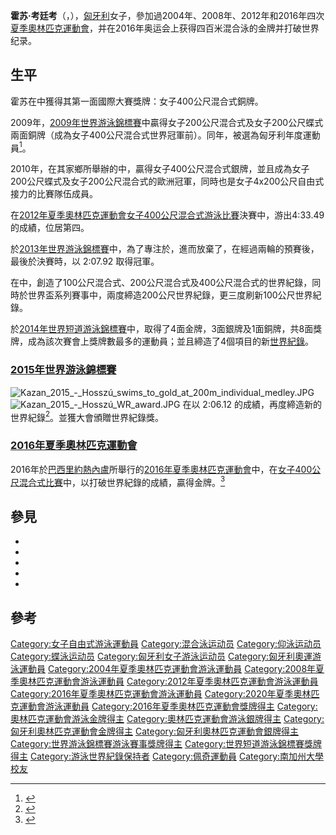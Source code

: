 {{eastern name order|[[匈牙利语|匈牙利语]]}}
{{noteTA|G1=Aquatics
|T=zh-cn:霍苏·考廷考;zh-tw:霍斯祖·卡廷卡;zh-hk:賀絲素·卡廷卡;
|1=zh-cn:霍苏; zh-tw:霍斯祖;zh-hk:賀絲素;
|2=zh-cn:考廷考;zh-tw:卡廷卡;zh-hk:卡廷卡;
|3=zh-cn:霍苏·考廷考;zh-tw:霍斯祖·卡廷卡;zh-hk:賀絲素·卡廷卡;
}}
{{Infobox swimmer
| name= 霍苏·考廷考
| image= KatinkaHosszu-0044.jpg
| caption = 霍苏·考廷考<br/>（2015年歐洲短道游泳錦標賽100公尺仰式金牌）
| fullname = Katinka Hosszú
| nicknames = 女鐵人、霍苏王后、卡特卡
| nationality = {{HUN}}
| strokes = [[自由式|自由式]]、[[混合式|混合式]]、[[仰式|仰式]]、[[蝶式|蝶式]]
| club = [[華沙斯體育會|華沙斯體育會]] (2012-)<br/>Bajai Spartacus Vizügy SC (-2012)<ref name="sportref">{{Cite web |url=http://www.sports-reference.com/olympics/athletes/ho/katinka-hosszu-1.html |title=Katinka Hosszú Bio, Stats, and Results  Olympics at Sports-Reference.com |access-date=2014-12-11 |archive-url=https://web.archive.org/web/20090730180746/http://www.sports-reference.com/olympics/athletes/ho/katinka-hosszu-1.html |archive-date=2009-07-30 |dead-url=yes }}</ref>
| collegeteam = [[美國|美國]][[南加州大學|南加州大學]]<ref name="USC"/>
| birth_date = {{birth date and age|1989|5|3}}<ref name="sportref"/>
| birth_place = {{HUN}}[[巴蘭尼亞州|巴蘭尼亞州]][[佩奇|佩奇]]<ref name="sportref"/>
| height = {{height|m=1.70|precision=0}}<ref name="sportref"/>
| weight = {{convert|55.8|kg|lb|abbr=off}}<ref name="sportref"/>
| medaltemplates=
{{MedalSport|女子[[游泳|游泳]]}}
{{MedalCountry|{{HUN}}}}
{{MedalCount
|[[奧林匹克運動會|奧林匹克運動會]]|3|1|0
|[[世界游泳錦標賽|世界長道游泳錦標賽]]|9|1|5
|[[世界短道游泳錦標賽|世界短道游泳錦標賽]]|17|8|2
|[[歐洲游泳錦標賽|歐洲長道游泳錦標賽]]|14|5|2
|{{tsl|en|European Short Course Swimming Championships|歐洲短道游泳錦標賽}}|16|4|2
|'''總計'''|'''59'''|'''19'''|'''11'''
}}
<!------------------------------------------------>
{{MedalOlympic}}
{{MedalGold|[[2016年夏季奥林匹克运动会|2016 里約熱內盧]]|[[2016年夏季奧林匹克運動會女子100公尺仰式比賽|100米仰式]]}}
{{MedalGold|[[2016年夏季奥林匹克运动会|2016 里約熱內盧]]|[[2016年夏季奧林匹克運動會女子200公尺個人混合式比賽|200米混合式]]}}
{{MedalGold|[[2016年夏季奥林匹克运动会|2016 里約熱內盧]]|[[2016年夏季奧林匹克運動會女子400公尺個人混合式比賽|400米混合式]]}}
{{MedalSilver|[[2016年夏季奥林匹克运动会|2016 里約熱內盧]]|[[2016年夏季奧林匹克運動會女子200公尺仰式比賽|200米仰式]]}}
{{MedalCompetition|[[世界游泳錦標賽|世界長道游泳錦標賽]]}}
{{MedalGold|[[2009年世界游泳錦標賽游泳比賽|2009 羅馬]]|{{tsl|en|Swimming at the 2009 World Aquatics Championships – Women's 400 metre individual medley|2009年世界游泳錦標賽游泳比賽女子400公尺混合式游泳比賽|400 公尺混合式}}}}
{{MedalGold|[[2013年世界游泳錦標賽游泳比賽|2013 巴塞隆納]]|{{tsl|en|Swimming at the 2013 World Aquatics Championships – Women's 200 metre individual medley|2013年世界游泳錦標賽游泳比賽女子200公尺混合式游泳比賽|200 公尺混合式}}}}
{{MedalGold|2013 巴塞隆納|{{tsl|en|Swimming at the 2013 World Aquatics Championships – Women's 400 metre individual medley|2013年世界游泳錦標賽游泳比賽女子400公尺混合式游泳比賽|400 公尺混合式}}}}
{{MedalGold|[[2015年世界游泳錦標賽游泳比賽|2015 喀山]]|{{tsl|en|Swimming at the 2015 World Aquatics Championships – Women's 200 metre individual medley|2015年世界游泳錦標賽游泳比賽 - 女子200公尺混合式|200 公尺混合式}}}}
{{MedalGold|2015 喀山|{{tsl|en|Swimming at the 2015 World Aquatics Championships – Women's 400 metre individual medley|2015年世界游泳錦標賽游泳比賽 - 女子400公尺混合式|400 公尺混合式}}}}
{{MedalGold|[[2017年世界游泳錦標賽游泳比賽|2017 布達佩斯]]|{{tsl|en|Swimming at the 2017 World Aquatics Championships – Women's 200 metre individual medley|2017年世界游泳錦標賽游泳比賽 - 女子200公尺混合式|200 公尺混合式}}}}
{{MedalGold|2017 布達佩斯|{{tsl|en|Swimming at the 2017 World Aquatics Championships – Women's 400 metre individual medley|2017年世界游泳錦標賽游泳比賽 - 女子400公尺混合式|400 公尺混合式}}}}
{{MedalGold|[[2019年世界游泳錦標賽游泳比賽|2019 光州]]|{{tsl|en|Swimming at the 2019 World Aquatics Championships – Women's 200 metre individual medley|2019年世界游泳錦標賽游泳比賽 - 女子200公尺混合式|200 公尺混合式}}}}
{{MedalGold|2019 光州|{{tsl|en|Swimming at the 2019 World Aquatics Championships – Women's 400 metre individual medley|2019年世界游泳錦標賽游泳比賽 - 女子400公尺混合式|400 公尺混合式}}}}
{{MedalSilver|2017 布達佩斯|{{tsl|en|Swimming at the 2017 World Aquatics Championships – Women's 200 metre backstroke|2017年世界游泳錦標賽游泳比賽 - 女子200公尺仰式|200 公尺仰式}}}}
{{MedalBronze|2009 羅馬|{{tsl|en|Swimming at the 2009 World Aquatics Championships – Women's 200 metre butterfly|2009年世界游泳錦標賽游泳比賽女子200公尺蝶式游泳比賽|200 公尺蝶式}}}}
{{MedalBronze|2009 羅馬|{{tsl|en|Swimming at the 2009 World Aquatics Championships – Women's 200 metre individual medley|2009年世界游泳錦標賽游泳比賽女子200公尺混合式游泳比賽|200 公尺混合式}}}}
{{MedalBronze|2013 巴塞隆納|{{tsl|en|Swimming at the 2013 World Aquatics Championships – Women's 200 metre butterfly|2013年世界游泳錦標賽游泳比賽女子200公尺蝶式游泳比賽|200 公尺蝶式}}}}
{{MedalBronze|2015 喀山|{{tsl|en|Swimming at the 2015 World Aquatics Championships – Women's 200 metre backstroke|2015年世界游泳錦標賽游泳比賽 - 女子200公尺仰式|200 公尺仰式}}}}
{{MedalBronze|2017 布達佩斯|{{tsl|en|Swimming at the 2017 World Aquatics Championships – Women's 200 metre butterfly|2017年世界游泳錦標賽游泳比賽 - 女子200公尺蝶式|200 公尺蝶式}}}}
<!------------------------------------------------>
{{MedalCompetition|[[世界短道游泳錦標賽|世界短道游泳錦標賽]]}}
{{MedalGold|[[2012年世界短道游泳錦標賽|2012 伊斯坦堡]]|{{tsl|en|2012 FINA World Swimming Championships (25 m) – Women's 200 metre butterfly|2012年世界短道游泳錦標賽女子200公尺蝶式游泳比賽|200 公尺蝶式}}}}
{{MedalGold|2012 伊斯坦堡|{{tsl|en|2012 FINA World Swimming Championships (25 m) – Women's 100 metre individual medley|2012年世界短道游泳錦標賽女子100公尺混合式游泳比賽|100 公尺混合式}}}}
{{MedalGold|[[2014年世界短道游泳錦標賽|2014 杜哈]]|{{tsl|en|2014 FINA World Swimming Championships (25 m) – Women's 100 metre backstroke|2014年世界短道游泳錦標賽女子100公尺仰式游泳比賽|100 公尺仰式}}}}
{{MedalGold|2014 杜哈|{{tsl|en|2014 FINA World Swimming Championships (25 m) – Women's 200 metre backstroke|2014年世界短道游泳錦標賽女子200公尺仰式游泳比賽|200 公尺仰式}}}}
{{MedalGold|2014 杜哈|{{tsl|en|2014 FINA World Swimming Championships (25 m) – Women's 100 metre individual medley|2014年世界短道游泳錦標賽女子100公尺混合式游泳比賽|100 公尺混合式}}}}
{{MedalGold|2014 杜哈|{{tsl|en|2014 FINA World Swimming Championships (25 m) – Women's 200 metre individual medley|2014年世界短道游泳錦標賽女子200公尺混合式游泳比賽|200 公尺混合式}}}}
{{MedalGold|[[2016年世界短道游泳錦標賽|2016 溫莎]]|{{tsl|en|2016 FINA World Swimming Championships (25 m) – Women's 100 metre backstroke|2016年世界短道游泳錦標賽女子100公尺仰式游泳比賽|100 公尺仰式}}}}
{{MedalGold|2016 溫莎|{{tsl|en|2016 FINA World Swimming Championships (25 m) – Women's 200 metre backstroke|2016年世界短道游泳錦標賽女子200公尺仰式游泳比賽|200 公尺仰式}}}}
{{MedalGold|2016 溫莎|{{tsl|en|2016 FINA World Swimming Championships (25 m) – Women's 100 metre butterfly|2016年世界短道游泳錦標賽女子100公尺蝶式游泳比賽|100 公尺蝶式}}}}
{{MedalGold|2016 溫莎|{{tsl|en|2016 FINA World Swimming Championships (25 m) – Women's 200 metre butterfly|2016年世界短道游泳錦標賽女子200公尺蝶式游泳比賽|200 公尺蝶式}}}}
{{MedalGold|2016 溫莎|{{tsl|en|2016 FINA World Swimming Championships (25 m) – Women's 100 metre individual medley|2016年世界短道游泳錦標賽女子100公尺混合式游泳比賽|100 公尺混合式}}}}
{{MedalGold|2016 溫莎|{{tsl|en|2016 FINA World Swimming Championships (25 m) – Women's 200 metre individual medley|2016年世界短道游泳錦標賽女子200公尺混合式游泳比賽|200 公尺混合式}}}}
{{MedalGold|2016 溫莎|{{tsl|en|2016 FINA World Swimming Championships (25 m) – Women's 400 metre individual medley|2016年世界短道游泳錦標賽女子400公尺混合式游泳比賽|400 公尺混合式}}}}
{{MedalGold|[[2018年世界短道游泳錦標賽|2018 杭州]]|{{tsl|en|2018 FINA World Swimming Championships (25 m) – Women's 200 metre butterfly|2018年世界短道游泳錦標賽女子200公尺蝶式游泳比賽|200 公尺蝶式}}}}
{{MedalGold|2018 杭州|{{tsl|en|2018 FINA World Swimming Championships (25 m) – Women's 100 metre individual medley|2018年世界短道游泳錦標賽女子100公尺混合式游泳比賽|100 公尺混合式}}}}
{{MedalGold|2018 杭州|{{tsl|en|2018 FINA World Swimming Championships (25 m) – Women's 200 metre individual medley|2018年世界短道游泳錦標賽女子200公尺混合式游泳比賽|200 公尺混合式}}}}
{{MedalGold|2018 杭州|{{tsl|en|2018 FINA World Swimming Championships (25 m) – Women's 400 metre individual medley|2018年世界短道游泳錦標賽女子400公尺混合式游泳比賽|400 公尺混合式}}}}
{{MedalSilver|2012 伊斯坦堡|{{tsl|en|2012 FINA World Swimming Championships (25 m) – Women's 200 metre freestyle|200 公尺自由式}}}}
{{MedalSilver|2012 伊斯坦堡|{{tsl|en|2012 FINA World Swimming Championships (25 m) – Women's 200 metre individual medley|200 公尺混合式}}}}
{{MedalSilver|2014 杜哈|{{tsl|en|2014 FINA World Swimming Championships (25 m) – Women's 200 metre freestyle|2014年世界短道游泳錦標賽女子200公尺自由式游泳比賽|200 公尺自由式}}}}
{{MedalSilver|2014 杜哈|{{tsl|en|2014 FINA World Swimming Championships (25 m) – Women's 200 metre butterfly|2014年世界短道游泳錦標賽女子200公尺蝶式游泳比賽|200 公尺蝶式}}}}
{{MedalSilver|2014 杜哈|{{tsl|en|2014 FINA World Swimming Championships (25 m) – Women's 400 metre individual medley|2014年世界短道游泳錦標賽女子400公尺混合式游泳比賽|400 公尺混合式}}}}
{{MedalSilver|2016 溫莎|{{tsl|en|2016 FINA World Swimming Championships (25 m) – Women's 200 metre freestyle|2016年世界短道游泳錦標賽女子200公尺自由式游泳比賽|200 公尺自由式}}}}
{{MedalSilver|2016 溫莎|{{tsl|en|2016 FINA World Swimming Championships (25 m) – Women's 50 metre backstroke|2016年世界短道游泳錦標賽女子50公尺仰式游泳比賽|50 公尺仰式}}}}
{{MedalSilver|2018 杭州|{{tsl|en|2018 FINA World Swimming Championships (25 m) – Women's 100 metre backstroke|2018年世界短道游泳錦標賽女子100公尺仰式游泳比賽|100 公尺仰式}}}}
{{MedalBronze|2012 伊斯坦堡|{{tsl|en|2012 FINA World Swimming Championships (25 m) – Women's 400 metre individual medley|2012年世界短道游泳錦標賽女子400公尺混合式游泳比賽|400 公尺混合式}}}}
{{MedalBronze|2014 杜哈|{{tsl|en|2014 FINA World Swimming Championships (25 m) – Women's 50 metre backstroke|2014年世界短道游泳錦標賽女子50公尺仰式游泳比賽|50 公尺仰式}}}}
<!------------------------------------------------>
{{MedalCompetition|[[歐洲游泳錦標賽|歐洲長道游泳錦標賽]]}}
{{MedalGold|{{tsl|en|2010 European Aquatics Championships|2010年歐洲游泳錦標賽|2010 布達佩斯}}|{{tsl|en|Swimming at the 2010 European Aquatics Championships – Women's 200 metre butterfly|2010年歐洲游泳錦標賽女子200公尺蝶式游泳比賽|200 公尺蝶式}}}}
{{MedalGold|2010 布達佩斯|{{tsl|en|Swimming at the 2010 European Aquatics Championships – Women's 200 metre individual medley|2010年歐洲游泳錦標賽女子200公尺混合式游泳比賽|200 公尺混合式}}}}
{{MedalGold|2010 布達佩斯|{{tsl|en|Swimming at the 2010 European Aquatics Championships – Women's 4 x 200 metre freestyle relay|2010年歐洲游泳錦標賽女子4x200公尺自由式接力游泳比賽|4×200 公尺自由式}}}}
{{MedalGold| {{tsl|en|2012 European Aquatics Championships|2012年歐洲游泳錦標賽|2012 德布勒森}}|{{tsl|en|Swimming at the 2012 European Aquatics Championships – Women's 200 metre butterfly|2012年歐洲游泳錦標賽女子200公尺蝶式游泳比賽|200 公尺蝶式}}}}
{{MedalGold|2012 德布勒森|{{tsl|en|Swimming at the 2012 European Aquatics Championships – Women's 200 metre individual medley|2012年歐洲游泳錦標賽女子200公尺混合式游泳比賽|200 公尺混合式}}}}
{{MedalGold|2012 德布勒森|{{tsl|en|Swimming at the 2012 European Aquatics Championships – Women's 400 metre individual medley|2012年歐洲游泳錦標賽女子400公尺混合式游泳比賽|400 公尺混合式}}}}
{{MedalGold|{{tsl|en|2014 European Aquatics Championships|2014年歐洲游泳錦標賽|2014 柏林}}|{{tsl|en|Swimming at the 2014 European Aquatics Championships – Women's 100 metre backstroke|2014年歐洲游泳錦標賽女子200公尺仰式游泳比賽|100 公尺仰式}}}}
{{MedalGold|2014 柏林|{{tsl|en|Swimming at the 2014 European Aquatics Championships – Women's 200 metre individual medley|2014年歐洲游泳錦標賽女子200公尺混合式游泳比賽|200 公尺混合式}}}}
{{MedalGold|2014 柏林|{{tsl|en|Swimming at the 2014 European Aquatics Championships – Women's 400 metre individual medley|2014年歐洲游泳錦標賽女子400公尺混合式游泳比賽|400 公尺混合式}}}}
{{MedalGold|{{tsl|en|2016 European Aquatics Championships|2016年歐洲游泳錦標賽|2016 倫敦}}|{{tsl|en|Swimming at the 2016 European Aquatics Championships – Women's 200 metre backstroke|2016年歐洲游泳錦標賽女子200公尺仰式游泳比賽|200 公尺仰式}}}}
{{MedalGold|2016 倫敦|{{tsl|en|Swimming at the 2016 European Aquatics Championships – Women's 200 metre individual medley|2016年歐洲游泳錦標賽女子200公尺混合式游泳比賽|200 公尺混合式}}}}
{{MedalGold|2016 倫敦|{{tsl|en|Swimming at the 2016 European Aquatics Championships – Women's 400 metre individual medley|2016年歐洲游泳錦標賽女子400公尺混合式游泳比賽|200 公尺混合式}}}}
{{MedalGold|2016 倫敦|{{tsl|en|Swimming at the 2016 European Aquatics Championships – Women's 4 × 200 metre freestyle relay|2016年歐洲游泳錦標賽女子4x200公尺自由式接力游泳比賽|4×200 公尺自由式}}}}
{{MedalGold|{{tsl|en|2018 European Aquatics Championships|2018年歐洲游泳錦標賽|2018 格拉斯哥}}|{{tsl|en|Swimming at the 2018 European Aquatics Championships – Women's 200 metre individual medley|2018年歐洲游泳錦標賽女子200公尺混合式游泳比賽|200 公尺混合式}}}}
{{MedalSilver| {{tsl|en|2008 European Aquatics Championships|2008年歐洲游泳錦標賽|2008 恩荷芬}} |{{tsl|en|Swimming at the 2008 European Aquatics Championships – Women's 400 metre individual medley|2008年歐洲游泳錦標賽女子400公尺混合式游泳比賽| 400 公尺混合式}}}}
{{MedalSilver|2010 布達佩斯|{{tsl|en|Swimming at the 2010 European Aquatics Championships – Women's 400 metre individual medley|2010年歐洲游泳錦標賽女子400公尺混合式游泳比賽| 400 公尺混合式}}}}
{{MedalSilver|2012 德布勒森| {{tsl|en|Swimming at the 2012 European Aquatics Championships – Women's 4 x 200 metre freestyle relay|2012年歐洲游泳錦標賽女子4x200公尺自由式接力游泳比賽|4×200 公尺自由式}}}}
{{MedalSilver|2014 柏林|{{tsl|en|Swimming at the 2014 European Aquatics Championships – Women's 200 metre freestyle|2014年歐洲游泳錦標賽女子200公尺自由式游泳比賽|200 公尺自由式}}}}
{{MedalSilver|2016 倫敦|{{tsl|en|Swimming at the 2016 European Aquatics Championships – Women's 100 metre backstroke|2016年歐洲游泳錦標賽女子100公尺仰式游泳比賽|100 公尺仰式}}}}
{{MedalBronze|2014 柏林|{{tsl|en|Swimming at the 2014 European Aquatics Championships – Women's 200 metre butterfly|2014年歐洲游泳錦標賽女子200公尺蝶式游泳比賽|200 公尺蝶式}}}}
{{MedalBronze|2014 柏林|{{tsl|en|Swimming at the 2014 European Aquatics Championships – Women's 4 x 200 metre freestyle relay|2014年歐洲游泳錦標賽女子4x200公尺自由式接力游泳比賽|4×200 公尺自由式}}}}
<!------------------------------------------------>
{{MedalCompetition|{{tsl|en|European Short Course Swimming Championships|歐洲短道游泳錦標賽}}}}
{{MedalGold|{{tsl|en|2012 European Short Course Swimming Championships|2012年歐洲短道游泳錦標賽|2012 沙特爾}} |{{tsl|en|Swimming at the 2012 European Short Course Swimming Championships – Women's 200 metre butterfly|2012年歐洲短道游泳錦標賽女子200公尺蝶式游泳比賽| 200 公尺蝶式}}}}
{{MedalGold| 2012 沙特爾|{{tsl|en|Swimming at the 2012 European Short Course Swimming Championships – Women's 100 metre individual medley|2012年歐洲短道游泳錦標賽女子100公尺混合式游泳比賽| 100 公尺混合式}}}}
{{MedalGold| 2012 沙特爾|{{tsl|en|Swimming at the 2012 European Short Course Swimming Championships – Women's 200 metre individual medley|2012年歐洲短道游泳錦標賽女子200公尺混合式游泳比賽| 200 公尺混合式}}}}
{{MedalGold|{{tsl|en|2013 European Short Course Swimming Championships|2013年歐洲短道游泳錦標賽|2013 海寧}}|{{tsl|en|Swimming at the 2013 European Short Course Swimming Championships – Women's 200 metre individual medley|2013年歐洲短道游泳錦標賽女子200公尺混合式游泳比賽| 200 公尺混合式}}}}
{{MedalGold|{{tsl|en|2015 European Short Course Swimming Championships|2015年歐洲短道游泳錦標賽|2015 內坦亞}}|{{tsl|en|Swimming at the 2015 European Short Course Swimming Championships – Women's 50 metre backstroke|2015年歐洲短道游泳錦標賽女子50公尺仰式游泳比賽| 50 公尺仰式}}}}
{{MedalGold|2015 內坦亞|{{tsl|en|Swimming at the 2015 European Short Course Swimming Championships – Women's 100 metre backstroke|2015年歐洲短道游泳錦標賽女子100公尺仰式游泳比賽| 100 公尺仰式}}}}
{{MedalGold|2015 內坦亞|{{tsl|en|Swimming at the 2015 European Short Course Swimming Championships – Women's 200 metre backstroke|2015年歐洲短道游泳錦標賽女子200公尺仰式游泳比賽| 200 公尺仰式}}}}
{{MedalGold|2015 內坦亞|{{tsl|en|Swimming at the 2015 European Short Course Swimming Championships – Women's 100 metre individual medley|2015年歐洲短道游泳錦標賽女子100公尺混合式游泳比賽| 100 公尺混合式}}}}
{{MedalGold|2015 內坦亞|{{tsl|en|Swimming at the 2015 European Short Course Swimming Championships – Women's 200 metre individual medley|2015年歐洲短道游泳錦標賽女子200公尺混合式游泳比賽| 200 公尺混合式}}}}
{{MedalGold|2015 內坦亞|{{tsl|en|Swimming at the 2015 European Short Course Swimming Championships – Women's 400 metre individual medley|2015年歐洲短道游泳錦標賽女子400公尺混合式游泳比賽| 400 公尺混合式}}}}
{{MedalGold|{{tsl|en|2017 European Short Course Swimming Championships|2017年歐洲短道游泳錦標賽|2017 哥本哈根}}|{{tsl|en|Swimming at the 2017 European Short Course Swimming Championships – Women's 50 metre backstroke|2017年歐洲短道游泳錦標賽女子50公尺仰式游泳比賽| 50 公尺仰式}}}}
{{MedalGold|2017 哥本哈根|{{tsl|en|Swimming at the 2017 European Short Course Swimming Championships – Women's 100 metre backstroke|2017年歐洲短道游泳錦標賽女子100公尺仰式游泳比賽| 100 公尺仰式}}}}
{{MedalGold|2017 哥本哈根|{{tsl|en|Swimming at the 2017 European Short Course Swimming Championships – Women's 200 metre backstroke|2017年歐洲短道游泳錦標賽女子200公尺仰式游泳比賽| 200 公尺仰式}}}}
{{MedalGold|2017 哥本哈根|{{tsl|en|Swimming at the 2017 European Short Course Swimming Championships – Women's 100 metre individual medley|2017年歐洲短道游泳錦標賽女子100公尺混合式游泳比賽| 100 公尺混合式}}}}
{{MedalGold|2017 哥本哈根|{{tsl|en|Swimming at the 2017 European Short Course Swimming Championships – Women's 200 metre individual medley|2017年歐洲短道游泳錦標賽女子200公尺混合式游泳比賽| 200 公尺混合式}}}}
{{MedalGold|2017 哥本哈根|{{tsl|en|Swimming at the 2017 European Short Course Swimming Championships – Women's 400 metre individual medley|2017年歐洲短道游泳錦標賽女子400公尺混合式游泳比賽| 400 公尺混合式}}}}
{{MedalSilver| 2012 沙特爾|{{tsl|en|Swimming at the 2012 European Short Course Swimming Championships – Women's 400 metre individual medley|2012年歐洲短道游泳錦標賽女子400公尺混合式游泳比賽| 400 公尺混合式}}}}
{{MedalSilver|2013 海寧|{{tsl|en|Swimming at the 2013 European Short Course Swimming Championships – Women's 100 metre individual medley|2013年歐洲短道游泳錦標賽女子100公尺混合式游泳比賽|100 公尺混合式}}}}
{{MedalSilver|2013 海寧|{{tsl|en|Swimming at the 2013 European Short Course Swimming Championships – Women's 400 metre individual medley|2013年歐洲短道游泳錦標賽女子400公尺混合式游泳比賽|400 公尺混合式}}}}
{{MedalSilver|{{tsl|en|2015 European Short Course Swimming Championships|2015年歐洲短道游泳錦標賽|2015 內坦亞}}|{{tsl|en|Swimming at the 2015 European Short Course Swimming Championships – Women's 400 metre freesytle|2015年歐洲短道游泳錦標賽女子400公尺自由式游泳比賽| 400 公尺自由式}}}}
{{MedalBronze|{{tsl|en|2004 European Short Course Swimming Championships|2004年歐洲短道游泳錦標賽|2004 維也納}}|{{tsl|en|Swimming at the 2004 European Short Course Swimming Championships – Women's 400 metre individual medley|2004年歐洲短道游泳錦標賽女子400公尺混合式游泳比賽| 400 公尺混合式}}}}
{{MedalBronze|2013 海寧|{{tsl|en|Swimming at the 2013 European Short Course Swimming Championships – Women's 200 metre backstroke|2013年歐洲短道游泳錦標賽女子200公尺仰式游泳比賽|200 公尺仰式}}}}
}}

'''霍苏·考廷考'''（{{lang-hu|'''Hosszú Katinka'''}}，{{bd|1989年|5月3日|catIdx=K}}），[[匈牙利|匈牙利]]女子{{tsl|en|Swimming (sport)|競賽游泳|游泳運動員}}，參加過2004年、2008年、2012年和2016年四次[[夏季奧林匹克運動會|夏季奧林匹克運動會]]，并在2016年奥运会上获得四百米混合泳的金牌并打破世界纪录。

== 生平 ==
霍苏在{{tsl|en|2004 European Short Course Swimming Championships|2004年歐洲短道游泳錦標賽}}中獲得其第一面國際大賽獎牌：女子400公尺混合式銅牌。

2009年，[[2009年世界游泳錦標賽|2009年世界游泳錦標賽]]中贏得女子200公尺混合式及女子200公尺蝶式兩面銅牌（成為女子400公尺混合式世界冠軍前）。同年，被選為匈牙利年度運動員<ref name="USC">{{cite web|title=Katinka Hosszu Bio - University of Southern California Official Athletic Site|url=http://www.usctrojans.com/sports/w-swim/mtt/hosszu_katinka00.html|accessdate=2014-12-12|language=en|publisher=University of Southern California|archive-url=https://web.archive.org/web/20141213014744/http://www.usctrojans.com/sports/w-swim/mtt/hosszu_katinka00.html|archive-date=2014-12-13|dead-url=yes}}</ref>。

2010年，在其家鄉所舉辦的{{tsl|en|2010 European Aquatics Championships|2010年歐洲游泳錦標賽}}中，贏得女子400公尺混合式銀牌，並且成為女子200公尺蝶式及女子200公尺混合式的歐洲冠軍，同時也是女子4x200公尺自由式接力的比賽隊伍成員。

在[[2012年夏季奧林匹克運動會|2012年夏季奧林匹克運動會]][[2012年夏季奧林匹克運動會女子400米混合泳比賽|女子400公尺混合式游泳比賽]]決賽中，游出4:33.49的成績，位居第四。

於[[2013年世界游泳錦標賽|2013年世界游泳錦標賽]]中，為了專注於{{tsl|en|Swimming at the 2013 World Aquatics Championships – Women's 200 metre individual medley|2013年世界游泳錦標賽女子200公尺混合式游泳比賽|200公尺混合式游泳比賽項目}}，進而放棄了{{tsl|en|Swimming at the 2013 World Aquatics Championships – Women's 100 metre backstroke|2013年世界游泳錦標賽女子100公尺仰式游泳比賽|100公尺仰式比賽項目}}，在經過兩輪的預賽後，最後於決賽時，以 2:07.92 取得冠軍。

在{{tsl|en|2013 FINA Swimming World Cup|2013年世界盃游泳比賽}}中，創造了100公尺混合式、200公尺混合式及400公尺混合式的世界紀錄，同時於世界盃系列賽事中，兩度締造200公尺世界紀錄，更三度刷新100公尺世界紀錄。

於[[2014年世界短道游泳錦標賽|2014年世界短道游泳錦標賽]]中，取得了4面金牌，3面銀牌及1面銅牌，共8面獎牌，成為該次賽會上獎牌數最多的運動員；並且締造了4個項目的新[[游泳世界纪录列表|世界紀錄]]。

===[[2015年世界游泳錦標賽|2015年世界游泳錦標賽]]===
[[File:Kazan_2015_-_Hosszú_swims_to_gold_at_200m_individual_medley.JPG|thumbnail]]
[[File:Kazan_2015_-_Hosszú_WR_award.JPG|thumbnail]]
在{{tsl|en|Swimming at the 2015 World Aquatics Championships – Women's 400 metre freestyle|2015年世界游泳錦標賽女子200公尺混合式比賽|女子200公尺混合式}}以 2:06.12 的成績，再度締造新的世界紀錄<ref>{{youtube|oysJDqVieCI|Katinka Hosszú 200m IM (World Record) - Wins Gold Medal | Kazan World Championhip 2015 }}</ref>。並獲大會頒贈世界紀錄獎。

===[[2016年夏季奧林匹克運動會|2016年夏季奧林匹克運動會]]===
2016年於[[巴西|巴西]][[里約熱內盧|里約熱內盧]]所舉行的[[2016年夏季奧林匹克運動會|2016年夏季奧林匹克運動會]]中，在[[2016年夏季奧林匹克運動會游泳比賽_–_女子400公尺混合式|女子400公尺混合式比賽]]中，以打破世界紀錄的成績，贏得金牌。<ref>{{cite web|url=http://www.foxsports.com/olympics/story/katinka-hosszu-crushes-world-record-in-400m-im-win-080616|title=Katinka Hosszu crushes world record in 400m IM win|publisher=[[Fox_Sports|Fox Sports]]|accessdate=2016-08-07|archive-date=2018-12-12|archive-url=https://web.archive.org/web/20181212062345/https://www.foxsports.com/olympics/story/katinka-hosszu-crushes-world-record-in-400m-im-win-080616|dead-url=no}}</ref>

== 參見 ==
* {{tsl|en|World record progression 100 metres backstroke|100公尺仰式接力世界紀錄進程}}
* {{tsl|en|World record progression 200 metres backstroke|200公尺仰式接力世界紀錄進程}}
* {{tsl|en|World record progression 100 metres individual medley|100公尺混合式接力世界紀錄進程}}
* {{tsl|en|World record progression 200 metres individual medley|200公尺混合式接力世界紀錄進程}}
* {{tsl|en|World record progression 400 metres individual medley|400公尺混合式接力世界紀錄進程}}

== 參考 ==
{{reflist}}

{{s-start}}
{{s-ach|aw}}
{{succession box|
 title={{tsl|en|Hungarian Sportspeople of the Year|年度匈牙利運動員}}|
 before={{flagicon|HUN}}[[明曹-奈巴尔德·伊尔迪科|明曹-奈巴尔德·伊尔迪科]]<br>{{flagicon|HUN}}[[伊娃·利茲托夫|伊娃·利茲托夫]]|
 years=2009<br>2013－2017|
 after={{flagicon|HUN}}[[娜塔莎·杜舍夫-亚尼奇|娜塔莎·杜舍夫-亚尼奇]]<br>
}}
{{succession box|
 title={{tsl|en|List of Swimming World Swimmers of the Year#European Swimmers of the Year|年度歐洲游泳運動員}}|
 before={{flagicon|NED}} [[拉諾米·克羅莫維焦約|拉諾米·克羅莫維焦約]]<br>{{flagicon|SWE}} [[莎拉·斯約史卓姆|莎拉·斯約史卓姆]]|
 years= 2013，2014, 2016|
 after={{flagicon|SWE}} [[莎拉·斯約史卓姆|莎拉·斯約史卓姆]]<br>{{flagicon|SWE}} [[莎拉·斯約史卓姆|莎拉·斯約史卓姆]]|
}}
{{succession box|
 title=[[年度FINA游泳運動員|年度FINA游泳運動員]]|
 before={{flagicon|USA}} [[姬蒂·雷德基|姬蒂·雷德基]]|
 years= 2014－2016|
 after={{flagicon|SWE}} [[莎拉·斯約史卓姆|莎拉·斯約史卓姆]]
}}
{{s-ach|rec}}
{{succession box
| title  = {{tsl|en|World record progression 200 metres individual medley|200公尺混合式世界紀錄進程|女子200公尺混合式<br/>世界紀錄保持者（短道）}}
| before = {{flagicon|USA}} [[朱莉婭·斯米特|朱莉婭·斯米特]]
| after  = 現任
| years  = 2013/08/07 – 至今
| rec 
}}
{{succession box
| title  = {{tsl|en|World record progression 100 metres individual medley|100公尺混合式世界紀錄進程|女子100公尺混合式<br/>世界紀錄保持者（短道）}}
| before = {{flagicon|NED}} [[欣克琳·斯赫勒德|欣克琳·斯赫勒德]]
| after  = 現任
| years  = 2013/08/08 – 至今
| rec
}}
{{succession box
| title  = {{tsl|en|World record progression 400 metres individual medley|400公尺混合式世界紀錄進程|女子400公尺混合式<br/>世界紀錄保持者（短道）}}
| before = {{flagicon|USA}} [[朱莉婭·斯米特|朱莉婭·斯米特]]<br>{{flagicon|ESP}} [[米芮亞·貝蒙特·加西亞|-{米}-芮亞·貝蒙特·加西亞]]
| after  = {{flagicon|ESP}} [[米芮亞·貝蒙特·加西亞|-{米}-芮亞·貝蒙特·加西亞]]<br>{{flagicon|ESP}} [[米芮亞·貝蒙特·加西亞|-{米}-芮亞·貝蒙特·加西亞]]
| years  = 2013/08/11 – 2014/12/03<br>2015/12/02 – 2017/08/12
| rec
}}
{{succession box
| title  = {{tsl|en|World record progression 100 metres backstroke|100公尺仰式世界紀錄進程|女子100公尺仰式<br/>世界紀錄保持者（短道）}}
| before = {{flagicon|JPN}} [[酒井志穗|酒井志穗]]
| after  = {{flagicon|AUS}} [[米娜·阿瑟顿|米娜·阿瑟顿]]
| years  = 2014/12/04 – 2019/10/27
| rec
}}
{{succession box
| title  = {{tsl|en|World record progression 200 metres backstroke|200公尺仰式世界紀錄進程|女子200公尺仰式<br/>世界紀錄保持者（短道）}}
| before = {{flagicon|USA}} [[蜜茜·富蘭克林|蜜茜·富蘭克林]]
| after  = 現任
| years  = 2014/12/05 – 至今 
| rec
}}
{{succession box
| title  = {{tsl|en|World record progression 200 metres individual medley|200公尺混合式世界記錄進程|女子200公尺混合式<br/>世界紀錄保持者（長道）}}
| before = {{flagicon|USA}} {{tsl|en|Ariana Kukors|Ariana Kukors}}
| after  = 現任
| years  = 2015/8/3 – 至今 
| rec
}}
{{succession box
| title  = {{tsl|en|World record progression 400 metres individual medley|400公尺混合式世界記錄進程|女子400公尺混合式<br/>世界紀錄保持者（長道）}}
| before ={{flagicon|CHN}} [[葉詩文|葉詩文]]
| after  = 現任
| years  = 2016/8/6 – 至今 
| rec
}}
{{s-sports}}
{{succession box|
 before={{flagicon|SWE}} [[特蕾瑟·阿尔斯哈马尔|特蕾瑟·阿尔斯哈马尔]]|
 title={{tsl|en|FINA Swimming World Cup|世界盃游泳比賽|世界盃女子總冠軍}}|
 years={{tsl|en|2012 FINA Swimming World Cup|2012年世界盃游泳比賽|2012}}、{{tsl|en|2013 FINA Swimming World Cup|2013年世界盃游泳比賽|2013}}, {{tsl|en|2014 FINA Swimming World Cup|2014年世界盃游泳比賽|2014}}|
 after=現任
}}
{{s-end}}

{{奥林匹克运动会游泳比赛女子100米仰泳冠军}}
{{奥林匹克运动会游泳比赛女子200米个人混合泳冠军}}
{{奥林匹克运动会游泳比赛女子400米个人混合泳冠军}}
{{世界長道游泳錦標賽女子200公尺混合式金牌}}
{{世界長道游泳錦標賽女子400公尺混合式金牌}}
{{世界短道游泳錦標賽女子100公尺仰式金牌}}
{{世界短道游泳錦標賽女子200公尺仰式金牌}}
{{世界短道游泳錦標賽女子200公尺蝶式金牌}}
{{世界短道游泳錦標賽女子100公尺混合式金牌}}
{{世界短道游泳錦標賽女子200公尺混合式金牌}}
<!--
{{Footer European Champions 100m Backstroke Women}}
{{Footer European Champions 200m Butterfly Women}}
{{Footer European Champions 200m Individual Medley Women}}
{{Footer European Champions 400m Individual Medley Women}}
{{Footer European Champions 4x200m Freestyle Women}}
{{Footer European SC Champions 200m Butterfly Women}}
{{Footer European SC Champions 100m Medley Women}}
{{Footer European SC Champions 200m Medley Women}}
-->

{{DEFAULTSORT:Hosszu, Katinka}}
[[Category:女子自由式游泳運動員|Category:女子自由式游泳運動員]]
[[Category:混合泳运动员|Category:混合泳运动员]]
[[Category:仰泳运动员|Category:仰泳运动员]]
[[Category:蝶泳运动员|Category:蝶泳运动员]]
[[Category:匈牙利女子游泳运动员|Category:匈牙利女子游泳运动员]]
[[Category:匈牙利奧運游泳運動員|Category:匈牙利奧運游泳運動員]]
[[Category:2004年夏季奧林匹克運動會游泳運動員|Category:2004年夏季奧林匹克運動會游泳運動員]]
[[Category:2008年夏季奧林匹克運動會游泳運動員|Category:2008年夏季奧林匹克運動會游泳運動員]]
[[Category:2012年夏季奧林匹克運動會游泳運動員|Category:2012年夏季奧林匹克運動會游泳運動員]]
[[Category:2016年夏季奧林匹克運動會游泳運動員|Category:2016年夏季奧林匹克運動會游泳運動員]]
[[Category:2020年夏季奧林匹克運動會游泳運動員|Category:2020年夏季奧林匹克運動會游泳運動員]]
[[Category:2016年夏季奧林匹克運動會獎牌得主|Category:2016年夏季奧林匹克運動會獎牌得主]]
[[Category:奧林匹克運動會游泳金牌得主|Category:奧林匹克運動會游泳金牌得主]]
[[Category:奧林匹克運動會游泳銀牌得主|Category:奧林匹克運動會游泳銀牌得主]]
[[Category:匈牙利奧林匹克運動會金牌得主|Category:匈牙利奧林匹克運動會金牌得主]]
[[Category:匈牙利奧林匹克運動會銀牌得主|Category:匈牙利奧林匹克運動會銀牌得主]]
[[Category:世界游泳錦標賽游泳賽事獎牌得主|Category:世界游泳錦標賽游泳賽事獎牌得主]]
[[Category:世界短道游泳錦標賽獎牌得主|Category:世界短道游泳錦標賽獎牌得主]]
[[Category:游泳世界紀錄保持者|Category:游泳世界紀錄保持者]]
[[Category:佩奇運動員|Category:佩奇運動員]]
[[Category:南加州大學校友|Category:南加州大學校友]]